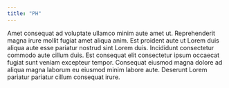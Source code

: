 ```yaml
---
title: "PH"
---
```


Amet consequat ad voluptate ullamco minim aute amet ut. Reprehenderit magna irure mollit fugiat amet aliqua anim. Est proident aute ut Lorem duis aliqua aute esse pariatur nostrud sint Lorem duis. Incididunt consectetur commodo aute cillum duis. Est consequat elit consectetur ipsum occaecat fugiat sunt veniam excepteur tempor. Consequat eiusmod magna dolore ad aliqua magna laborum eu eiusmod minim labore aute. Deserunt Lorem pariatur pariatur cillum consequat irure.
